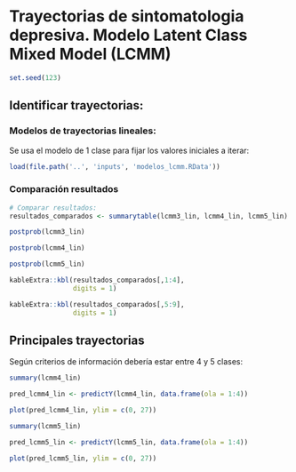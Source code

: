 # Trayectorias de sintomatologia depresiva. Modelo Latent Class Mixed Model (LCMM)

```r
set.seed(123)

```

## Identificar trayectorias:

### Modelos de trayectorias lineales: {-}

Se usa el modelo de 1 clase para fijar los valores iniciales a iterar:

```r

load(file.path('..', 'inputs', 'modelos_lcmm.RData'))

```

<!-- ### Modelos de trayectorias cuadraticas: {-} -->

<!-- ```{r modelos-lcmm-quad, results=FALSE, cache=TRUE} -->

<!-- lcmm1_quad <- hlme(phq9 ~ ola + I(ola^2), subject = "idencuesta", ng = 1, -->
<!--               data = elsoc_salud_long) -->

<!-- lcmm2_quad <- gridsearch(rep = 10, maxiter = 10, minit = lcmm1_quad, -->
<!--                     hlme(phq9 ~ ola +  I(ola^2), mixture = ~ ola +  I(ola^2), subject = "idencuesta", ng = 2, -->
<!--                          data = elsoc_salud_long)) -->

<!-- lcmm3_quad <- gridsearch(rep = 10, maxiter = 10, minit = lcmm1_quad, -->
<!--                     hlme(phq9 ~ ola +  I(ola^2), mixture = ~ ola +  I(ola^2), subject = "idencuesta", ng = 3, -->
<!--                          data = elsoc_salud_long)) -->

<!-- lcmm4_quad <- gridsearch(rep = 10, maxiter = 10, minit = lcmm1_quad, -->
<!--                     hlme(phq9 ~ ola +  I(ola^2), mixture = ~ ola +  I(ola^2), subject = "idencuesta", ng = 4, -->
<!--                          data = elsoc_salud_long)) -->

<!-- lcmm5_quad <- gridsearch(rep = 10, maxiter = 10, minit = lcmm1_quad, -->
<!--                     hlme(phq9 ~ ola +  I(ola^2), mixture = ~ ola +  I(ola^2), subject = "idencuesta", ng = 5, -->
<!--                          data = elsoc_salud_long)) -->

<!-- lcmm6_quad <- gridsearch(rep = 10, maxiter = 10, minit = lcmm1_quad, -->
<!--                     hlme(phq9 ~ ola +  I(ola^2), mixture = ~ ola +  I(ola^2), subject = "idencuesta", ng = 6, -->
<!--                          data = elsoc_salud_long)) -->

<!-- ``` -->

### Comparación resultados {-}

```r
# Comparar resultados:
resultados_comparados <- summarytable(lcmm3_lin, lcmm4_lin, lcmm5_lin)

```

<!-- ```{r, results=FALSE} -->
<!-- # Comparar resultados: -->
<!-- resultados_comparados <- summarytable(lcmm1_lin,  -->
<!--                              lcmm2_lin, -->
<!--                              lcmm3_lin, -->
<!--                              lcmm4_lin, -->
<!--                              lcmm5_lin, -->
<!--                              lcmm6_lin) -->

<!-- ``` -->

```r
postprob(lcmm3_lin)

postprob(lcmm4_lin)

postprob(lcmm5_lin)


```


```r
kableExtra::kbl(resultados_comparados[,1:4],
                digits = 1)

kableExtra::kbl(resultados_comparados[,5:9],
                digits = 1)

```

## Principales trayectorias

Según criterios de información debería estar entre 4 y 5 clases:


```r
summary(lcmm4_lin)

pred_lcmm4_lin <- predictY(lcmm4_lin, data.frame(ola = 1:4))

plot(pred_lcmm4_lin, ylim = c(0, 27))

```

<!-- ```{r, cache = TRUE} -->
<!-- summary(lcmm4_quad) -->

<!-- pred_lcmm4_quad <- predictY(lcmm4_quad, data.frame(ola = 1:4)) -->

<!-- plot(pred_lcmm4_quad, ylim = c(0, 27)) -->

<!-- ``` -->


```r
summary(lcmm5_lin)

pred_lcmm5_lin <- predictY(lcmm5_lin, data.frame(ola = 1:4))

plot(pred_lcmm5_lin, ylim = c(0, 27))

```


<!-- ```{r, cache = TRUE} -->
<!-- summary(lcmm5_quad) -->

<!-- pred_lcmm5_quad <- predictY(lcmm5_quad, data.frame(ola = 1:4)) -->

<!-- plot(pred_lcmm5_quad, ylim = c(0, 27)) -->

<!-- ``` -->

